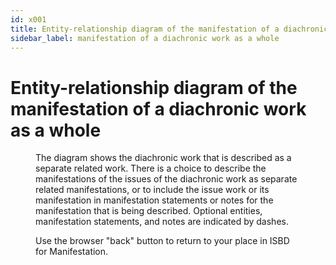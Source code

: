 ```yaml
---
id: x001
title: Entity-relationship diagram of the manifestation of a diachronic work as a whole
sidebar_label: manifestation of a diachronic work as a whole
---
```


# Entity-relationship diagram of the manifestation of a diachronic work as a whole

<Figure 
  src="/img/x001.png" 
  alt="Entity-relationship diagram of the manifestation of a diachronic work as a whole"
  caption="Entity-relationship diagram of the manifestation of a diachronic work as a whole."
/>

The diagram shows the diachronic work that is described as a separate related work. There is a choice to describe the manifestations of the issues of the diachronic work as separate related manifestations, or to include the issue work or its manifestation in manifestation statements or notes for the manifestation that is being described. Optional entities, manifestation statements, and notes are indicated by dashes.

<div className="guid">
  <p>Use the browser "back" button to return to your place in ISBD for Manifestation.</p>
</div>
